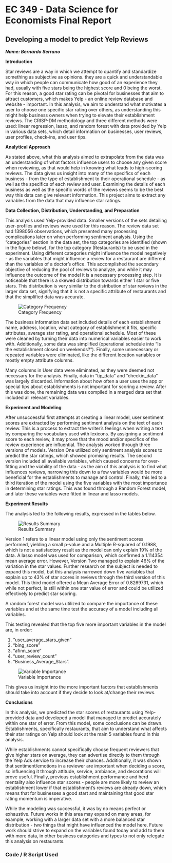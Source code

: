 # EC 349 - Data Science for Economists Final Report

## Developing a model to predict Yelp Reviews

***Name: Bernardo Serrano***



**Introduction**

Star reviews are a way in which we attempt to quantify and standardize something as subjective as opinions. they are a quick and understandable way in which people can communicate how good of an experience they had, usually with five stars being the highest score and 0 being the worst. For this reason, a good star rating can be pivotal for businesses that aim to attract customers, which makes Yelp - an online review database and website - important. In this analysis, we aim to understand what motivates a user to choose one specific star rating over others, as understanding this might help business owners when trying to elevate their establishment reviews. The CRISP-DM methodology and three different methods were used: linear regression, lasso, and random forest with data provided by Yelp in various data sets, which detail information on businesses, user reviews, user profiles, check-ins, and user tips.


**Analytical Approach**

As stated above, what this analysis aimed to extrapolate from the data was an understanding of what factors influence users to choose any given score when reviewing, as that would help in knowing what leads to high-scoring reviews. The data gives us insight into many of the specifics of each business - from the type of establishment to their operational schedule - as well as the specifics of each review and user. Examining the details of each business as well as the specific words of the reviews seems to be the best way this data can give relevant information. This project aims to extract any variables from the data that may influence star ratings.


**Data Collection, Distribution, Understanding, and Preparation**

This analysis used Yelp-provided data. Smaller versions of the sets detailing user-profiles and reviews were used for this reason. The review data set had 1398056 observations, which presented many processing complications later on when performing sentiment analysis. Using the "categories" section in the data set, the top categories are identified (shown in the figure below), for the top category (Restaurants) to be used in the experiment. Using different categories might influence the model negatively - as the variables that might influence a review for a restaurant are different than the variables of a doctor's office. This accomplished the secondary objective of reducing the pool of reviews to analyze, and while it may influence the outcome of the model it is a necessary processing step. It is noticeable that there is a skewed distribution towards either 1 star or five stars. This distribution is very similar to the distribution of star reviews in the larger data set, signifying that it is not a specific attribute of restaurants and that the simplified data was accurate.

![Category Frequency](CategoryFrequency.png)

The business information data set included details of each establishment: name, address, location, what category of establishment it fits, specific attributes, average star rating, and operational schedule. Most of these were cleaned by turning their data into numerical variables easier to work with. Additionally, some data was simplified (operational schedule into “Is the establishment closed on weekends?”). Finally, some unnecessary or repeated variables were eliminated, like the different location variables or mostly empty attribute columns. 

Many columns in User data were eliminated, as they were deemed not necessary for the analysis. Finally, data in "tip_data" and "checkin_data" was largely discarded. Information about how often a user uses the app or special tips about establishments is not important for scoring a review. After this was done, the remaining data was compiled in a merged data set that included all relevant variables.


**Experiment and Modeling**

After unsuccessful first attempts at creating a linear model, user sentiment scores are extracted by performing sentiment analysis on the text of each review. This is a process to extract the writer's feelings when writing a text by comparing the vocabulary used with lexicons. By assigning a sentiment score to each review, it may prove that the mood and/or specifics of the review experience are influential. 
The analysis worked through three versions of models. Version One utilized only sentiment analysis scores to predict the star ratings, which showed promising results. The second version included all available variables, which caused concerns for over-fitting and the viability of the data - as the aim of this analysis is to find what influences reviews, narrowing this down to a few variables would be more beneficial for the establishments to manage and control. Finally, this led to a third iteration of the model using the five variables with the most importance in determining star ratings. This was found through a Random Forest model, and later these variables were fitted in linear and lasso models.


**Experiment Results**

The analysis led to the following results, expressed in the tables below. 

![Results Summary](SummaryTableR.png)

Version 1 refers to a linear model using only the sentiment scores performed, yielding a small p-value and a Multiple R-squared of 0.1988, which is not a satisfactory result as the model can only explain 19% of the data. A lasso model was used for comparison, which confirmed a 1.114354 mean average error. However, Version Two managed to explain 46% of the variation in the star values. Further research on the subject is needed to expand this model, but this analysis narrowed down five variables that explain up to 43% of star scores in reviews through the third version of this model. This third model offered a Mean Average Error of 0.8269731, which while not perfect, is still within one star value of error and could be utilized effectively to predict star scoring. 

A random forest model was utilized to compare the importance of these variables and at the same time test the accuracy of a model including all variables. 

This testing revealed that the top five more important variables in the model are, in order: 

1. "user_average_stars_given"
2. "bing_score"
3. "afinn_score"
4. "user_review_count"
5. "Business_Average_Stars".

![Variable Importance](RandomForest_VariableImportance.png)


This gives us insight into the more important factors that establishments should take into account if they decide to look at/change their reviews.


**Conclusions**

In this analysis, we predicted the star scores of restaurants using Yelp-provided data and developed a model that managed to predict accurately within one star of error. From this model, some conclusions can be drawn. Establishments, specifically restaurants, that aim to understand what affects their star ratings on Yelp should look at the main 5 variables found in this analysis.

While establishments cannot specifically choose frequent reviewers that give higher stars on average, they can advertise directly to them through the Yelp Ads service to increase their chances. Additionally, it was shown that sentiment/emotions in a reviewer are important when deciding a score, so influencing it through attitude, service, ambiance, and decorations will prove useful. Finally, previous establishment performance and herd mentality also influence star scores - people are more likely to review an establishment lower if that establishment's reviews are already down, which means that for businesses a good start and maintaining that good star rating momentum is imperative. 

While the modeling was successful, it was by no means perfect or exhaustive. Future works in this area may expand on many areas, for example, working with a larger data set with a more balanced star distribution - two things that might have influenced the model here. Future work should strive to expand on the variables found today and add to them with more data, in other business categories and types to not only relegate this analysis on restaurants. 

### Code / R Script Used

